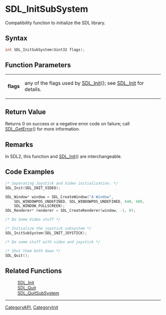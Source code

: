 = SDL_InitSubSystem =

Compatibility function to initialize the SDL library.

== Syntax ==

<syntaxhighlight lang='c'>
int SDL_InitSubSystem(Uint32 flags);
</syntaxhighlight>

== Function Parameters ==

{|
|'''flags'''
|any of the flags used by [[SDL_Init]](); see [[SDL_Init]] for details.
|}

== Return Value ==

Returns 0 on success or a negative error code on failure; call
[[SDL_GetError]]() for more information.



== Remarks ==

In SDL2, this function and [[SDL_Init]]() are interchangeable.

== Code Examples ==

<syntaxhighlight lang='c++'>
/* Separating Joystick and Video initialization. */
SDL_Init(SDL_INIT_VIDEO);

SDL_Window* window = SDL_CreateWindow("A Window",
    SDL_WINDOWPOS_UNDEFINED, SDL_WINDOWPOS_UNDEFINED, 640, 480,
    SDL_WINDOW_FULLSCREEN);
SDL_Renderer* renderer = SDL_CreateRenderer(window, -1, 0);

/* Do Some Video stuff */

/* Initialize the joystick subsystem */
SDL_InitSubSystem(SDL_INIT_JOYSTICK);

/* Do some stuff with video and joystick */

/* Shut them both down */
SDL_Quit();
</syntaxhighlight>

== Related Functions ==

:[[SDL_Init]]
:[[SDL_Quit]]
:[[SDL_QuitSubSystem]]

----
[[CategoryAPI]], [[CategoryInit]]


